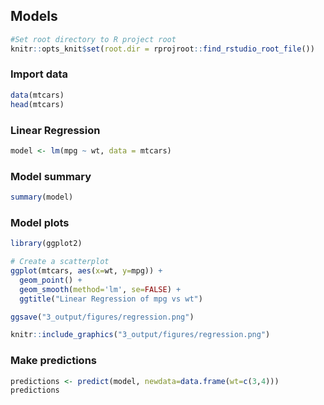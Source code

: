 ## Models

```r
#Set root directory to R project root
knitr::opts_knit$set(root.dir = rprojroot::find_rstudio_root_file())
```


### Import data

```r
data(mtcars)
head(mtcars)
```


### Linear Regression
```r
model <- lm(mpg ~ wt, data = mtcars)
```

### Model summary

```r
summary(model)
```


### Model plots
```r
library(ggplot2)

# Create a scatterplot
ggplot(mtcars, aes(x=wt, y=mpg)) +
  geom_point() +
  geom_smooth(method='lm', se=FALSE) +
  ggtitle("Linear Regression of mpg vs wt")

ggsave("3_output/figures/regression.png")
```


```r
knitr::include_graphics("3_output/figures/regression.png")
```



### Make predictions
```r
predictions <- predict(model, newdata=data.frame(wt=c(3,4)))
predictions
```

